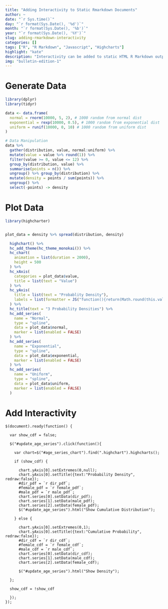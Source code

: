 ```yaml
---
title: "Adding Interactivity to Static Rmarkdown Documents"
author: ~
date: "`r Sys.time()`"
day: "`r format(Sys.Date(), '%d')`"
month: "`r format(Sys.Date(), '%b')`"
year: "`r format(Sys.Date(), '%Y')`"
slug: adding-rmarkdown-interactivity
categories: []
tags: ["R", "R Markdown", "Javascript", "Highcharts"]
highlight: "kate"
description: "Interactivity can be added to static HTML R Markdown outputs by using a couple of cool tricks."
img: "bulletin-edition-1"
---
```



# Generate Data

```r
library(dplyr)
library(tidyr)

data <- data.frame(
  normal = rnorm(10000, 5, 2), # 1000 random from normal dist
  exponential = rexp(10000, 0.5), # 1000 random from exponential dist
  uniform = runif(10000, 0, 10) # 1000 random from uniform dist
)

# Data Manipulation
data %>%
  gather(distribution, value, normal:uniform) %>%
  mutate(value = value %>% round(1)) %>%
  filter(value >= 0, value <= 12) %>%
  group_by(distribution, value) %>%
  summarise(points = n()) %>%
  ungroup() %>% group_by(distribution) %>%
  mutate(density = points / sum(points)) %>%
  ungroup() %>%
  select(-points) -> density

```


# Plot Data

```r

library(highcharter)


plot_data = density %>% spread(distribution, density)

  highchart() %>%
  hc_add_theme(hc_theme_monokai()) %>%
  hc_chart(
    animation = list(duration = 2000),
    height = 500
  ) %>%
  hc_xAxis(
    categories = plot_data$value,
    title = list(text = "Value")
  ) %>%
  hc_yAxis(
    title = list(text = "Probablity Density"),
    labels = list(formatter = JS("function(){return(Math.round(this.value * 1000) / 10 + '%')}"))
  ) %>%
  hc_title(text = "3 Probability Densities") %>%
  hc_add_series(
    name = "Normal", 
    type = "spline",
    data = plot_data$normal,
    marker = list(enabled = FALSE)
  ) %>%
  hc_add_series(
    name = "Exponential",
    type = "spline",
    data = plot_data$exponential,
    marker = list(enabled = FALSE)
  ) %>%
  hc_add_series(
    name = "Uniform",
    type = "spline",
    data = plot_data$uniform,
    marker = list(enabled = FALSE)
  )


```



# Add Interactivity


```{class.source="language-javascript"}

$(document).ready(function() {

  var show_cdf = false;
  
  $("#update_age_series").click(function(){
  
    var chart=$("#age_series_chart").find(".highchart").highcharts();
    
    if (show_cdf) {
    
      chart.yAxis[0].setExtremes(0,null);
      chart.yAxis[0].setTitle({text:"Probability Density", redraw:false});
      #dir_pdf = `r dir_pdf`;
      #female_pdf = `r female_pdf`;
      #male_pdf = `r male_pdf`;
      chart.series[0].setData(dir_pdf);
      chart.series[1].setData(male_pdf);
      chart.series[2].setData(female_pdf);
      $("#update_age_series").html("Show Cumulative Distribution");
    
    } else {
    
      chart.yAxis[0].setExtremes(0,1);
      chart.yAxis[0].setTitle({text:"Cumulative Probability", redraw:false});
      #dir_cdf = `r dir_cdf`;
      #female_cdf = `r female_cdf`;
      #male_cdf = `r male_cdf`;
      chart.series[0].setData(dir_cdf);
      chart.series[1].setData(male_cdf);
      chart.series[2].setData(female_cdf);
      
      $("#update_age_series").html("Show Density");
    
  };
  
  show_cdf = !show_cdf
  
  }); 
});

```

